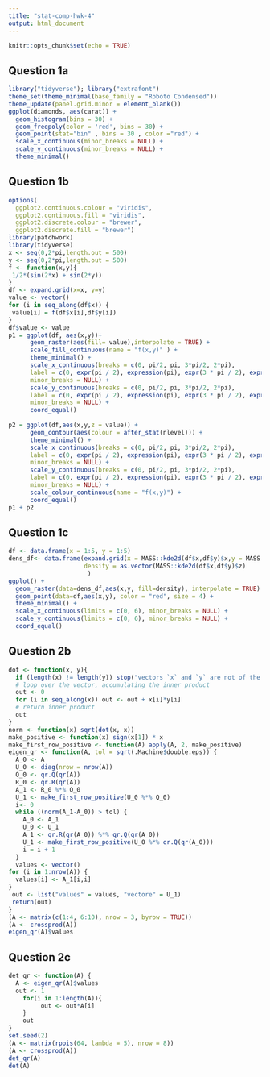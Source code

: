 ```yaml
---
title: "stat-comp-hwk-4"
output: html_document
---
```


```r
knitr::opts_chunk$set(echo = TRUE)
```

## Question 1a
```r
library("tidyverse"); library("extrafont")
theme_set(theme_minimal(base_family = "Roboto Condensed"))
theme_update(panel.grid.minor = element_blank())
ggplot(diamonds, aes(carat)) +
  geom_histogram(bins = 30) +
  geom_freqpoly(color = 'red', bins = 30) +
  geom_point(stat="bin" , bins = 30 , color ="red") +
  scale_x_continuous(minor_breaks = NULL) +
  scale_y_continuous(minor_breaks = NULL) +
  theme_minimal()

```
## Question 1b
```r
options(
  ggplot2.continuous.colour = "viridis",
  ggplot2.continuous.fill = "viridis",
  ggplot2.discrete.colour = "brewer",
  ggplot2.discrete.fill = "brewer")
library(patchwork)
library(tidyverse)
x <- seq(0,2*pi,length.out = 500)
y <- seq(0,2*pi,length.out = 500)
f <- function(x,y){
 1/2*(sin(2*x) + sin(2*y))
}
df <- expand.grid(x=x, y=y)
value <- vector()
for (i in seq_along(df$x)) {
 value[i] = f(df$x[i],df$y[i])  
}
df$value <- value
p1 = ggplot(df, aes(x,y))+
      geom_raster(aes(fill= value),interpolate = TRUE) +
      scale_fill_continuous(name = "f(x,y)" ) +
      theme_minimal() +
      scale_x_continuous(breaks = c(0, pi/2, pi, 3*pi/2, 2*pi),
      label = c(0, expr(pi / 2), expression(pi), expr(3 * pi / 2), expr(2 * pi)),
      minor_breaks = NULL) +
      scale_y_continuous(breaks = c(0, pi/2, pi, 3*pi/2, 2*pi),
      label = c(0, expr(pi / 2), expression(pi), expr(3 * pi / 2), expr(2 * pi)),
      minor_breaks = NULL) +
      coord_equal()
     
p2 = ggplot(df,aes(x,y,z = value)) +
      geom_contour(aes(colour = after_stat(nlevel))) +
      theme_minimal() +
      scale_x_continuous(breaks = c(0, pi/2, pi, 3*pi/2, 2*pi),
      label = c(0, expr(pi / 2), expression(pi), expr(3 * pi / 2), expr(2 * pi)),
      minor_breaks = NULL) +
      scale_y_continuous(breaks = c(0, pi/2, pi, 3*pi/2, 2*pi),
      label = c(0, expr(pi / 2), expression(pi), expr(3 * pi / 2), expr(2 * pi)),
      minor_breaks = NULL) +
      scale_colour_continuous(name = "f(x,y)") +
      coord_equal()
p1 + p2
```

## Question 1c
```r
df <- data.frame(x = 1:5, y = 1:5)
dens_df<- data.frame(expand.grid(x = MASS::kde2d(df$x,df$y)$x,y = MASS::kde2d(df$x,df$y)$y),
                     density = as.vector(MASS::kde2d(df$x,df$y)$z)
                      )
ggplot() +
  geom_raster(data=dens_df,aes(x,y, fill=density), interpolate = TRUE) +
  geom_point(data=df,aes(x,y), color = "red", size = 4) +
  theme_minimal() +
  scale_x_continuous(limits = c(0, 6), minor_breaks = NULL) +
  scale_y_continuous(limits = c(0, 6), minor_breaks = NULL) +
  coord_equal()
```

## Question 2b

```r
dot <- function(x, y){
  if (length(x) != length(y)) stop("vectors `x` and `y` are not of the same length.")
  # loop over the vector, accumulating the inner product
  out <- 0
  for (i in seq_along(x)) out <- out + x[i]*y[i]
  # return inner product
  out
}
norm <- function(x) sqrt(dot(x, x))
make_positive <- function(x) sign(x[1]) * x
make_first_row_positive <- function(A) apply(A, 2, make_positive)
eigen_qr <- function(A, tol = sqrt(.Machine$double.eps)) {
  A_0 <- A
  U_0 <- diag(nrow = nrow(A))
  Q_0 <- qr.Q(qr(A))
  R_0 <- qr.R(qr(A))
  A_1 <- R_0 %*% Q_0
  U_1 <- make_first_row_positive(U_0 %*% Q_0)
  i<- 0 
  while ((norm(A_1-A_0)) > tol) {
    A_0 <- A_1
    U_0 <- U_1
    A_1 <- qr.R(qr(A_0)) %*% qr.Q(qr(A_0))
    U_1 <- make_first_row_positive(U_0 %*% qr.Q(qr(A_0))) 
    i = i + 1
  }
  values <- vector()
for (i in 1:nrow(A)) {
  values[i] <- A_1[i,i] 
}
 out <- list("values" = values, "vectore" = U_1)
 return(out)
}
(A <- matrix(c(1:4, 6:10), nrow = 3, byrow = TRUE))
(A <- crossprod(A))
eigen_qr(A)$values

```

## Question 2c
```r
det_qr <- function(A) {
  A <- eigen_qr(A)$values
  out <- 1
    for(i in 1:length(A)){
         out <- out*A[i]
    }
    out
}
set.seed(2)
(A <- matrix(rpois(64, lambda = 5), nrow = 8))
(A <- crossprod(A))
det_qr(A)
det(A)
```

